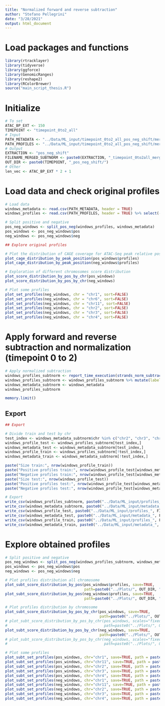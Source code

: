 ```yaml
---
title: "Normalized forward and reverse subtraction"
author: "Stefano Pellegrini"
date: "3/28/2021"
output: html_document
---
```


# Load packages and functions

```r
library(rtracklayer)
library(tidyverse)
library(ggforce)
library(GenomicRanges)
library(reshape2)
library(RColorBrewer)
source("main_script_thesis.R")
```


# Initialize

```r
# To set
ATAC_BP_EXT <- 150
TIMEPOINT <- "timepoint_0to2_all"
# Input
PATH_METADATA <- "../Data/ML_input/timepoint_0to2_all_pos_neg_shift/merged/metadata_pos_neg_shift_timepoint_0to2_all_merged.csv"
PATH_PROFILES <- "../Data/ML_input/timepoint_0to2_all_pos_neg_shift/merged/profiles_pos_neg_shift_timepoint_0to2_all_merged.csv"
# Output
EXTRACTION <- "pos_neg_shift"
FILENAME_MERGED_SUBTNORM <- paste0(EXTRACTION, "_timepoint_0to2all_merged_subtnorm")
OUT_DIR <- paste0(TIMEPOINT, "_pos_neg_shift/")
# Other
len_vec <- ATAC_BP_EXT * 2 + 1
```


# Load data and check original profiles

```r
# Load data 
windows_metadata <- read.csv(PATH_METADATA, header = TRUE)
windows_profiles <- read.csv(PATH_PROFILES, header = TRUE) %>% select(-label)

# Split positive and negative
pos_neg_windows <- split_pos_neg(windows_profiles, windows_metadata)
pos_windows <- pos_neg_windows$pos
neg_windows <- pos_neg_windows$neg
```


```r
## Explore original profiles

# Plot the distribution of CAGE coverage for ATAC-Seq peak relative positions
plot_cage_distribution_by_peak_position(pos_windows$profiles)
plot_cage_distribution_by_peak_position(neg_windows$profiles)

# Exploration of different chromosomes score distribution
plot_score_distribution_by_pos_by_chr(pos_windows)
plot_score_distribution_by_pos_by_chr(neg_windows)

# Plot some profiles
plot_set_profiles(neg_windows, chr = "chr1", sort=FALSE) 
plot_set_profiles(neg_windows, chr = "chr6", sort=FALSE) 
plot_set_profiles(neg_windows, chr = "chr11", sort=FALSE) 
plot_set_profiles(neg_windows, chr = "chr2", sort=FALSE) 
plot_set_profiles(neg_windows, chr = "chr3", sort=FALSE) 
plot_set_profiles(neg_windows, chr = "chr4", sort=FALSE) 
```


# Apply forward and reverse subtraction and normalization (timepoint 0 to 2)

```r
# Apply normalized subtraction
windows_profiles_subtnorm <- report_time_execution(strands_norm_subtraction_all_windows(windows_profiles))
windows_profiles_subtnorm <- windows_profiles_subtnorm %>% mutate(label = windows_metadata$label)
windows_metadata_subtnorm <- windows_metadata
windows_profiles_subtnorm

memory.limit()
```

## Export

```r
## Export

# Divide train and test by chr
test_index <- windows_metadata_subtnorm$chr %in% c("chr2", "chr3", "chr4")
windows_profile_test <- windows_profiles_subtnorm[test_index,]
windows_metadata_test <- windows_metadata_subtnorm[test_index,]
windows_profile_train <- windows_profiles_subtnorm[!test_index,]
windows_metadata_train <- windows_metadata_subtnorm[!test_index,]

paste("Size train:", nrow(windows_profile_train))
paste("Positive profiles train:", nrow(windows_profile_test[windows_metadata_train$label==1,]))
paste("Negative profiles train:", nrow(windows_profile_test[windows_metadata_train$label==0,]))
paste("Size test:", nrow(windows_profile_test))
paste("Positive profiles test:", nrow(windows_profile_test[windows_metadata_test$label==1,]))
paste("Negative profiles test:", nrow(windows_profile_test[windows_metadata_test$label==0,]))

# Export
write_csv(windows_profiles_subtnorm, paste0("../Data/ML_input/profiles_", FILENAME_MERGED_SUBTNORM, ".csv"))
write_csv(windows_metadata_subtnorm, paste0("../Data/ML_input/metadata_", FILENAME_MERGED_SUBTNORM, ".csv"))
write_csv(windows_profile_test, paste0("../Data/ML_input/profiles_", FILENAME_MERGED_SUBTNORM, "_test.csv"))
write_csv(windows_metadata_test, paste0("../Data/ML_input/metadata_", FILENAME_MERGED_SUBTNORM, "_test.csv"))
write_csv(windows_profile_train, paste0("../Data/ML_input/profiles_", FILENAME_MERGED_SUBTNORM, "_train.csv"))
write_csv(windows_metadata_train, paste0("../Data/ML_input/metadata_", FILENAME_MERGED_SUBTNORM, "_train.csv"))
```


# Explore obtained profiles

```r
# Split positive and negative
pos_neg_windows <- split_pos_neg(windows_profiles_subtnorm, windows_metadata_subtnorm)
pos_windows <- pos_neg_windows$pos
neg_windows <- pos_neg_windows$neg
```


```r
# Plot profiles distribution all chromosome
plot_subt_score_distribution_by_pos(pos_windows$profiles, save=TRUE,
                                    path=paste0("../Plots/", OUT_DIR, "positive_set/pos_windows_subt_score_by_pos.png"))
plot_subt_score_distribution_by_pos(neg_windows$profiles, save=TRUE,
                                    path=paste0("../Plots/", OUT_DIR, "negative_set/neg_windows_subt_score_by_pos.png"))

# Plot profiles distribution by chromosome
plot_subt_score_distribution_by_pos_by_chr(pos_windows, save=TRUE,
                                           path=paste0("../Plots/", OUT_DIR, "positive_set/pos_windows_subt_score_by_pos_by_chr.png"))
# plot_subt_score_distribution_by_pos_by_chr(pos_windows, scales="fixed", save=TRUE,
#                                            path=paste0("../Plots/", OUT_DIR, "positive_set/pos_windows_subt_score_by_pos_by_chr_fixedAxis.png"))
plot_subt_score_distribution_by_pos_by_chr(neg_windows, save=TRUE,
                                           path=paste0("../Plots/", OUT_DIR, "negative_set/neg_windows_subt_score_by_pos_by_chr.png"))
# plot_subt_score_distribution_by_pos_by_chr(neg_windows, scales="fixed", save=TRUE,
#                                            path=paste0("../Plots/", OUT_DIR, "negative_set/neg_windows_subt_score_by_pos_by_chr_fixedAxis.png"))

# Plot some profiles
plot_subt_set_profiles(pos_windows, chr="chr1", save=TRUE, path = paste0("../Plots/", OUT_DIR, "positive_set/pos_profiles1.png")) 
plot_subt_set_profiles(pos_windows, chr="chr11", save=TRUE, path = paste0("../Plots/", OUT_DIR, "positive_set/pos_profiles11.png")) 
plot_subt_set_profiles(pos_windows, chr="chr2", save=TRUE, path = paste0("../Plots/", OUT_DIR, "positive_set/pos_profiles2.png")) 
plot_subt_set_profiles(pos_windows, chr="chr3", save=TRUE, path = paste0("../Plots/", OUT_DIR, "positive_set/pos_profiles3.png")) 
plot_subt_set_profiles(pos_windows, chr="chr4", save=TRUE, path = paste0("../Plots/", OUT_DIR, "positive_set/pos_profiles4.png")) 
plot_subt_set_profiles(neg_windows, chr="chr1", save=TRUE, path = paste0("../Plots/", OUT_DIR, "negative_set/neg_profiles1.png")) 
plot_subt_set_profiles(neg_windows, chr="chr11", save=TRUE, path = paste0("../Plots/", OUT_DIR, "negative_set/neg_profiles11.png")) 
plot_subt_set_profiles(neg_windows, chr="chr2", save=TRUE, path = paste0("../Plots/", OUT_DIR, "negative_set/neg_profiles2.png")) 
plot_subt_set_profiles(neg_windows, chr="chr3", save=TRUE, path = paste0("../Plots/", OUT_DIR, "negative_set/neg_profiles3.png")) 
plot_subt_set_profiles(neg_windows, chr="chr4", save=TRUE, path = paste0("../Plots/", OUT_DIR, "negative_set/neg_profiles4.png")) 
```




